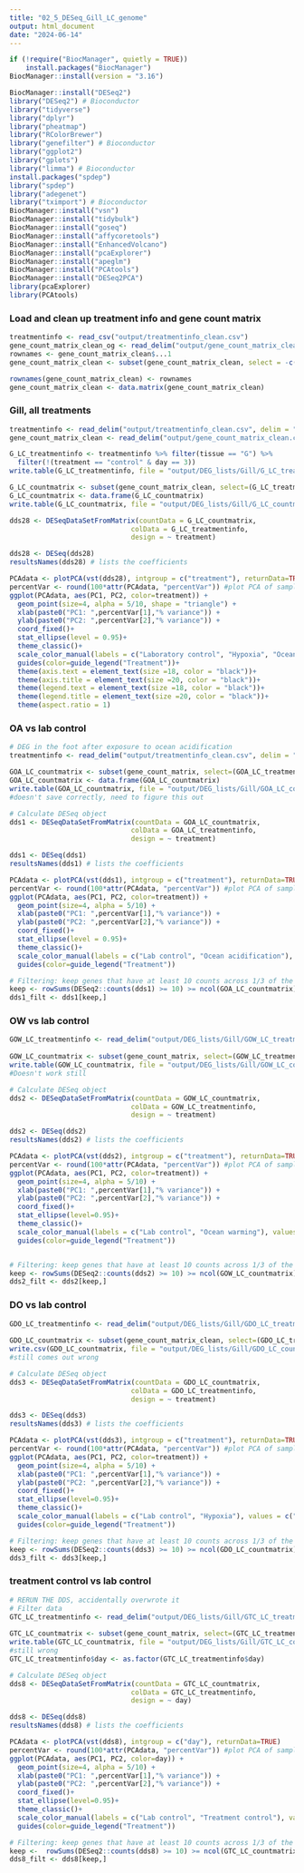 ```yaml
---
title: "02_5_DESeq_Gill_LC_genome"
output: html_document
date: "2024-06-14"
---
```


```r
if (!require("BiocManager", quietly = TRUE))
    install.packages("BiocManager")
BiocManager::install(version = "3.16")

BiocManager::install("DESeq2")
library("DESeq2") # Bioconductor
library("tidyverse")
library("dplyr")
library("pheatmap")
library("RColorBrewer")
library("genefilter") # Bioconductor
library("ggplot2")
library("gplots")
library("limma") # Bioconductor
install.packages("spdep")
library("spdep") 
library("adegenet")
library("tximport") # Bioconductor
BiocManager::install("vsn")
BiocManager::install("tidybulk")
BiocManager::install("goseq")
BiocManager::install("affycoretools")
BiocManager::install("EnhancedVolcano")
BiocManager::install("pcaExplorer")
BiocManager::install("apeglm")
BiocManager::install("PCAtools")
BiocManager::install("DESeq2PCA")
library(pcaExplorer)
library(PCAtools)
```

### Load and clean up treatment info and gene count matrix 
```r
treatmentinfo <- read_csv("output/treatmentinfo_clean.csv")
gene_count_matrix_clean_og <- read_delim("output/gene_count_matrix_clean.csv", delim = ",")
rownames <- gene_count_matrix_clean$...1
gene_count_matrix_clean <- subset(gene_count_matrix_clean, select = -c(...1))

rownames(gene_count_matrix_clean) <- rownames
gene_count_matrix_clean <- data.matrix(gene_count_matrix_clean)
```

### Gill, all treatments
```r
treatmentinfo <- read_delim("output/treatmentinfo_clean.csv", delim = " ")
gene_count_matrix_clean <- read_delim("output/gene_count_matrix_clean.csv", delim = ",")

G_LC_treatmentinfo <- treatmentinfo %>% filter(tissue == "G") %>%
  filter(!(treatment == "control" & day == 3)) 
write.table(G_LC_treatmentinfo, file = "output/DEG_lists/Gill/G_LC_treatmentinfo.csv", row.names = FALSE)

G_LC_countmatrix <- subset(gene_count_matrix_clean, select=(G_LC_treatmentinfo$sample.1))
G_LC_countmatrix <- data.frame(G_LC_countmatrix)
write.table(G_LC_countmatrix, file = "output/DEG_lists/Gill/G_LC_countmatrix.csv")

dds28 <- DESeqDataSetFromMatrix(countData = G_LC_countmatrix,
                              colData = G_LC_treatmentinfo,
                              design = ~ treatment)

dds28 <- DESeq(dds28)
resultsNames(dds28) # lists the coefficients

PCAdata <- plotPCA(vst(dds28), intgroup = c("treatment"), returnData=TRUE)
percentVar <- round(100*attr(PCAdata, "percentVar")) #plot PCA of samples with all data
ggplot(PCAdata, aes(PC1, PC2, color=treatment)) + 
  geom_point(size=4, alpha = 5/10, shape = "triangle") +
  xlab(paste0("PC1: ",percentVar[1],"% variance")) +
  ylab(paste0("PC2: ",percentVar[2],"% variance")) + 
  coord_fixed()+
  stat_ellipse(level = 0.95)+
  theme_classic()+
  scale_color_manual(labels = c("Laboratory control", "Hypoxia", "Ocean acidification", "Ocean warming"), values = c("blue", "green", "red", "orange"))+
  guides(color=guide_legend("Treatment"))+
  theme(axis.text = element_text(size =18, color = "black"))+
  theme(axis.title = element_text(size =20, color = "black"))+
  theme(legend.text = element_text(size =18, color = "black"))+
  theme(legend.title = element_text(size =20, color = "black"))+
  theme(aspect.ratio = 1)
```



### OA vs lab control
```r
# DEG in the foot after exposure to ocean acidification
treatmentinfo <- read_delim("output/treatmentinfo_clean.csv", delim = " ")

GOA_LC_countmatrix <- subset(gene_count_matrix, select=(GOA_LC_treatmentinfo$sample.1))
GOA_LC_countmatrix <- data.frame(GOA_LC_countmatrix)
write.table(GOA_LC_countmatrix, file = "output/DEG_lists/Gill/GOA_LC_countmatrix.csv")
#doesn't save correctly, need to figure this out

# Calculate DESeq object
dds1 <- DESeqDataSetFromMatrix(countData = GOA_LC_countmatrix,
                              colData = GOA_LC_treatmentinfo,
                              design = ~ treatment)

dds1 <- DESeq(dds1)
resultsNames(dds1) # lists the coefficients

PCAdata <- plotPCA(vst(dds1), intgroup = c("treatment"), returnData=TRUE)
percentVar <- round(100*attr(PCAdata, "percentVar")) #plot PCA of samples with all data
ggplot(PCAdata, aes(PC1, PC2, color=treatment)) + 
  geom_point(size=4, alpha = 5/10) +
  xlab(paste0("PC1: ",percentVar[1],"% variance")) +
  ylab(paste0("PC2: ",percentVar[2],"% variance")) + 
  coord_fixed()+
  stat_ellipse(level = 0.95)+
  theme_classic()+
  scale_color_manual(labels = c("Lab control", "Ocean acidification"), values = c("lightblue", "pink"))+
  guides(color=guide_legend("Treatment"))

# Filtering: keep genes that have at least 10 counts across 1/3 of the samples - https://support.bioconductor.org/p/110307/
keep <- rowSums(DESeq2::counts(dds1) >= 10) >= ncol(GOA_LC_countmatrix)/3
dds1_filt <- dds1[keep,]

```

### OW vs lab control
```r

GOW_LC_treatmentinfo <- read_delim("output/DEG_lists/Gill/GOW_LC_treatmentinfo.csv", delim = " ")
                                                                                                      
GOW_LC_countmatrix <- subset(gene_count_matrix, select=(GOW_LC_treatmentinfo$sample.1))
write.table(GOW_LC_countmatrix, file = "output/DEG_lists/Gill/GOW_LC_countmatrix.csv")
#Doesn't work still

# Calculate DESeq object
dds2 <- DESeqDataSetFromMatrix(countData = GOW_LC_countmatrix,
                              colData = GOW_LC_treatmentinfo,
                              design = ~ treatment)

dds2 <- DESeq(dds2)
resultsNames(dds2) # lists the coefficients

PCAdata <- plotPCA(vst(dds2), intgroup = c("treatment"), returnData=TRUE)
percentVar <- round(100*attr(PCAdata, "percentVar")) #plot PCA of samples with all data
ggplot(PCAdata, aes(PC1, PC2, color=treatment)) + 
  geom_point(size=4, alpha = 5/10) +
  xlab(paste0("PC1: ",percentVar[1],"% variance")) +
  ylab(paste0("PC2: ",percentVar[2],"% variance")) + 
  coord_fixed()+
  stat_ellipse(level=0.95)+
  theme_classic()+
  scale_color_manual(labels = c("Lab control", "Ocean warming"), values = c("lightblue", "sandybrown"))+
  guides(color=guide_legend("Treatment"))


# Filtering: keep genes that have at least 10 counts across 1/3 of the samples - https://support.bioconductor.org/p/110307/
keep <- rowSums(DESeq2::counts(dds2) >= 10) >= ncol(GOW_LC_countmatrix)/3
dds2_filt <- dds2[keep,]

```

### DO vs lab control
```r
GDO_LC_treatmentinfo <- read_delim("output/DEG_lists/Gill/GDO_LC_treatmentinfo.csv", delim = " ")
                                                                                                
GDO_LC_countmatrix <- subset(gene_count_matrix_clean, select=(GDO_LC_treatmentinfo$sample.1))
write.csv(GDO_LC_countmatrix, file = "output/DEG_lists/Gill/GDO_LC_countmatrix.csv", row.names = TRUE)
#still comes out wrong

# Calculate DESeq object
dds3 <- DESeqDataSetFromMatrix(countData = GDO_LC_countmatrix,
                              colData = GDO_LC_treatmentinfo,
                              design = ~ treatment)

dds3 <- DESeq(dds3)
resultsNames(dds3) # lists the coefficients

PCAdata <- plotPCA(vst(dds3), intgroup = c("treatment"), returnData=TRUE)
percentVar <- round(100*attr(PCAdata, "percentVar")) #plot PCA of samples with all data
ggplot(PCAdata, aes(PC1, PC2, color=treatment)) + 
  geom_point(size=4, alpha = 5/10) +
  xlab(paste0("PC1: ",percentVar[1],"% variance")) +
  ylab(paste0("PC2: ",percentVar[2],"% variance")) + 
  coord_fixed()+
  stat_ellipse(level=0.95)+
  theme_classic()+
  scale_color_manual(labels = c("Lab control", "Hypoxia"), values = c("lightblue", "lightgreen"))+
  guides(color=guide_legend("Treatment"))

# Filtering: keep genes that have at least 10 counts across 1/3 of the samples - https://support.bioconductor.org/p/110307/
keep <- rowSums(DESeq2::counts(dds3) >= 10) >= ncol(GDO_LC_countmatrix)/3
dds3_filt <- dds3[keep,]

```


### treatment control vs lab control
```r
# RERUN THE DDS, accidentally overwrote it 
# Filter data
GTC_LC_treatmentinfo <- read_delim("output/DEG_lists/Gill/GTC_LC_treatmentinfo.csv", delim = " ")
                                                                                 
GTC_LC_countmatrix <- subset(gene_count_matrix, select=(GTC_LC_treatmentinfo$sample.1))
write.table(GTC_LC_countmatrix, file = "output/DEG_lists/Gill/GTC_LC_countmatrix.csv")    
#still wrong
GTC_LC_treatmentinfo$day <- as.factor(GTC_LC_treatmentinfo$day)

# Calculate DESeq object
dds8 <- DESeqDataSetFromMatrix(countData = GTC_LC_countmatrix,
                              colData = GTC_LC_treatmentinfo,
                              design = ~ day)

dds8 <- DESeq(dds8)
resultsNames(dds8) # lists the coefficients

PCAdata <- plotPCA(vst(dds8), intgroup = c("day"), returnData=TRUE)
percentVar <- round(100*attr(PCAdata, "percentVar")) #plot PCA of samples with all data
ggplot(PCAdata, aes(PC1, PC2, color=day)) + 
  geom_point(size=4, alpha = 5/10) +
  xlab(paste0("PC1: ",percentVar[1],"% variance")) +
  ylab(paste0("PC2: ",percentVar[2],"% variance")) + 
  coord_fixed()+
  stat_ellipse(level=0.95)+
  theme_classic()+
  scale_color_manual(labels = c("Lab control", "Treatment control"), values = c("lightblue", "lavender"))+
  guides(color=guide_legend("Treatment"))

# Filtering: keep genes that have at least 10 counts across 1/3 of the samples - https://support.bioconductor.org/p/110307/
keep <-  rowSums(DESeq2::counts(dds8) >= 10) >= ncol(GTC_LC_countmatrix)/3
dds8_filt <- dds8[keep,]

```
